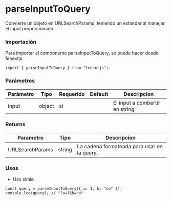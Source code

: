 # parseInputToQuery

Convierte un objeto en URLSearchParams, teniendo un estandar al manejar el input proporcionado.

### Importación

Para importar el componente parseInputToQuery, se puede hacer desde fenextjs

```tsx copy
import { parseInputToQuery } from "fenextjs";
```

### Parámetros

| Parámetro | Tipo   | Requerido | Default | Descripcion                     |
| --------- | ------ | --------- | ------- | ------------------------------- |
| input     | object | sí        |         | El input a combertir en string. |

### Returns

| Parametro       | Tipo   | Descripcion                                 |
| --------------- | ------ | ------------------------------------------- |
| URLSearchParams | string | La cadena formateada para usar en la query. |

### Usos

- Uso simle

```tsx copy
const query = parseInputToQuery({ a: 1, b: "no" });
console.log(query); // "?a=1&b=no"
```
